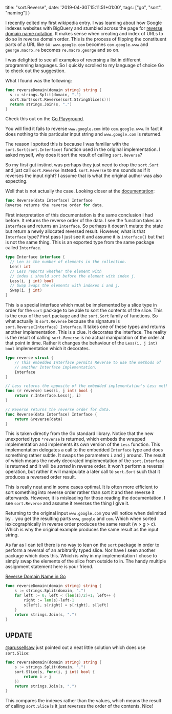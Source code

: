 
  title: "sort.Reverse",
  date: '2019-04-30T15:11:51+01:00',
  tags: ["go", "sort", "naming"]
}

I recently edited my first wikipedia entry. I was learning about how Google indexes websites with BigQuery and stumbled across the page for [reverse domain name notation](https://en.wikipedia.org/w/index.php?title=Reverse_domain_name_notation&action=submit). It makes sense when creating and index of URLs to do so in reverse domain order. This is the process of flipping the constituent parts of a URL like so: `www.google.com` becomes `com.google.www` and `george.macro.re` becomes `re.macro.george` and so on.

I was delighted to see all examples of reversing a list in different programming languages. So I quickly scrolled to my language of choice Go to check out the suggestion.

What I found was the following:

```go
func reverseDomain(domain string) string {
  s := strings.Split(domain, ".")
  sort.Sort(sort.Reverse(sort.StringSlice(s)))
  return strings.Join(s, ".")
}
```

Check this out on the [Go Playground](https://play.golang.org/p/sX_vNSXU-Yn).

You will find it fails to reverse `www.google.com` into `com.google.www`. In fact it does nothing to this particular input string and `www.google.com` is returned.

The reason I spotted this is because I was familiar with the `sort.Sort(sort.Interface)` function used in the original implementation. I asked myself, why does it sort the result of calling `sort.Reverse`?

So my first gut instinct was perhaps they just need to drop the `sort.Sort` and just call `sort.Reverse` instead. `sort.Reverse` to me sounds as if it reverses the input right? I assume that is what the original author was also expecting.

Well that is not actually the case. Looking closer at the [documentation](https://golang.org/pkg/sort/#Reverse):

```go
func Reverse(data Interface) Interface
Reverse returns the reverse order for data.
```

First interpretation of this documentation is the same conclusion I had before. It returns the reverse order of the data.
I see the function takes an `Interface` and returns an `Interface`. So perhaps it doesn't mutate the state but return a newly allocated reversed result. However, what is that `Interface` type? First pass I just see it and assume it is `interface{}` but that is not the same thing. This is an exported type from the same package called `Interface`.

```go
type Interface interface {
  // Len is the number of elements in the collection.
  Len() int
  // Less reports whether the element with
  // index i should sort before the element with index j.
  Less(i, j int) bool
  // Swap swaps the elements with indexes i and j.
  Swap(i, j int)
}
```

This is a special interface which must be implemented by a slice type in order for the `sort` package to be able to sort the contents of the slice. This is the crux of the sort package and the `sort.Sort` family of functions.
So what actually is `sort.Reverse` because the signature is `sort.Reverse(Interface) Interface`. It takes one of these types and returns another implementation. This is a clue. It decorates the interface. The reality is the result of calling `sort.Reverse` is no actual manipulation of the order at that point in time. Rather it changes the behaviour of the `Less(i, j int) bool` implementation which it decorates.

```go
type reverse struct {
	// This embedded Interface permits Reverse to use the methods of
	// another Interface implementation.
	Interface
}

// Less returns the opposite of the embedded implementation's Less method.
func (r reverse) Less(i, j int) bool {
	return r.Interface.Less(j, i)
}

// Reverse returns the reverse order for data.
func Reverse(data Interface) Interface {
	return &reverse{data}
}
```

This is taken directly from the Go standard library. Notice that the new unexported type `*reverse` is returned, which embeds the wrapped implementation and implements its own version of the `Less` function. This implementation delegates a call to the embedded `Interface` type and does something rather subtle. It swaps the parameters `i` and `j` around. The result of which means the newly decorated implementation of the `sort.Interface` is returned and it will be _sorted_ in reverse order. It won't perform a reversal operation, but rather it will manipulate a later call to `sort.Sort` such that it produces a reversed order result.

This is really neat and in some cases optimal. It is often more efficient to sort something into reverse order rather than sort it and then reverse it afterwards. However, it is misleading for those reading the documentation. I see `sort.Reverse` and assume it reverses the thing I give it.

Returning to the original input `www.google.com` you will notice when delimited by `.` you get the resulting parts `www`, `google` and `com`. Which when sorted lexicographically in reverse order produces the same result (w > g > c). Which is why the original example produces the same result as the input string.

As far as I can tell there is no way to lean on the `sort` package in order to perform a reversal of an arbitrarily typed slice. Nor have I seen another package which does this. Which is why in my implementation I chose to simply swap the elements of the slice from outside to in. The handy multiple assignment statement here is your friend.

[Reverse Domain Name in Go](https://en.wikipedia.org/wiki/Reverse_domain_name_notation#Go)

```go
func reverseDomain(domain string) string {
	s := strings.Split(domain, ".")
	for left := 0; left < (len(s)/2)+1; left++ {
		right := len(s)-left-1
		s[left], s[right] = s[right], s[left]
	}
	return strings.Join(s, ".")
}
```

## UPDATE

[@arussellsaw](https://twitter.com/arussellsaw) just pointed out a neat little solution which does use `sort.Slice`:

```go
func reverseDomain(domain string) string {
	s := strings.Split(domain, ".")
	sort.Slice(s, func(i, j int) bool {
		return i > j
	})
	return strings.Join(s, ".")
}
```

This compares the indexes rather than the values, which means the result of calling `sort.Slice` is it just reverses the order of the contents. Nice!

